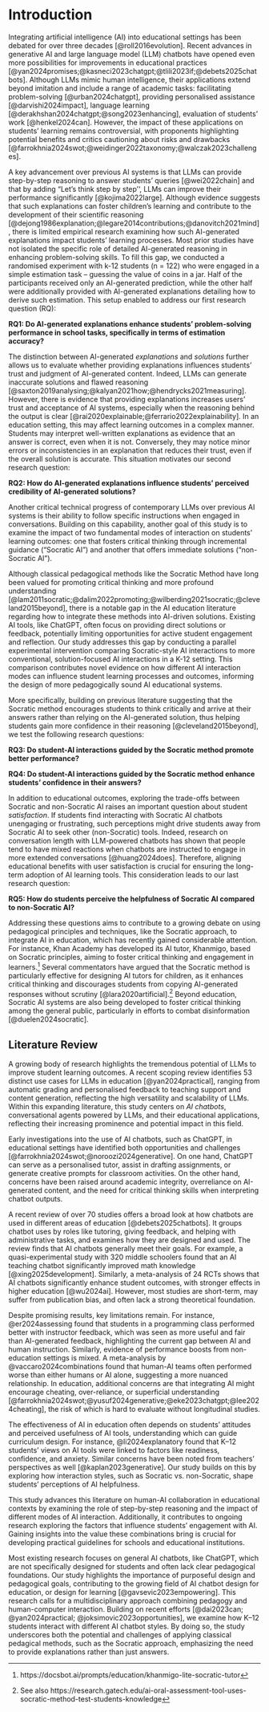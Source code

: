 # Introduction

Integrating artificial intelligence (AI) into educational settings has been debated for over three decades [@roll2016evolution]. Recent advances in generative AI and large language model (LLM) chatbots have opened even more possibilities for improvements in educational practices [@yan2024promises;@kasneci2023chatgpt;@tlili2023if;@debets2025chatbots]. Although LLMs mimic human intelligence, their applications extend beyond imitation and include a range of academic tasks: facilitating problem-solving [@urban2024chatgpt], providing personalised assistance [@darvishi2024impact], language learning [@derakhshan2024chatgpt;@song2023enhancing], evaluation of students' work [@henkel2024can]. However, the impact of these applications on students' learning remains controversial, with proponents highlighting potential benefits and critics cautioning about risks and drawbacks [@farrokhnia2024swot;@weidinger2022taxonomy;@walczak2023challenges]. 

A key advancement over previous AI systems is that LLMs can provide step-by-step reasoning to answer students' queries [@wei2022chain] and that by adding "Let's think step by step'', LLMs can improve their performance significantly [@kojima2022large]. Although evidence suggests that such explanations can foster children's learning and contribute to the development of their scientific reasoning [@dejong1986explanation;@legare2014contributions;@danovitch2021mind], there is limited empirical research examining how such AI-generated explanations impact students' learning processes. Most prior studies have not isolated the specific role of detailed AI-generated reasoning in enhancing problem-solving skills. To fill this gap, we conducted a randomised experiment with k-12 students (n = 122) who were engaged in a simple estimation task -- guessing the value of coins in a jar. Half of the participants received only an AI-generated prediction, while the other half were additionally provided with AI-generated explanations detailing how to derive such estimation. This setup enabled to address our first research question (RQ): 

**RQ1: Do AI-generated explanations enhance students' problem-solving performance in school tasks, specifically in terms of estimation accuracy?** 

The distinction between AI-generated *explanations* and *solutions* further allows us to evaluate whether providing explanations influences students' trust and judgment of AI-generated content. Indeed, LLMs can generate inaccurate solutions and flawed reasoning [@saxton2019analysing;@kalyan2021how;@hendrycks2021measuring]. However, there is evidence that providing explanations increases users' trust and acceptance of AI systems, especially when the reasoning behind the output is clear [@rai2020explainable;@ferrario2022explainability]. In an education setting, this may affect learning outcomes in a complex manner. Students may interpret well-written explanations as evidence that an answer is correct, even when it is not. Conversely, they may notice minor errors or inconsistencies in an explanation that reduces their trust, even if the overall solution is accurate. This situation motivates our second research question:

**RQ2: How do AI-generated explanations influence students' perceived credibility of AI-generated solutions?**

Another critical technical progress of contemporary LLMs over previous AI systems is their ability to follow specific instructions when engaged in conversations.  Building on this capability, another goal of this study is to examine the impact of two fundamental modes of interaction on students' learning outcomes: one that fosters critical thinking through incremental guidance ("Socratic AI") and another that offers immediate solutions ("non-Socratic AI").

Although classical pedagogical methods like the Socratic Method have long been valued for promoting critical thinking and more profound understanding [@lam2011socratic;@dalim2022promoting;@wilberding2021socratic;@cleveland2015beyond], there is a notable gap in the AI education literature regarding how to integrate these methods into AI-driven solutions. Existing AI tools, like ChatGPT, often focus on providing direct solutions or feedback, potentially limiting opportunities for active student engagement and reflection. Our study addresses this gap by conducting a parallel experimental intervention comparing Socratic-style AI interactions to more conventional, solution-focused AI interactions in a K-12 setting. This comparison contributes novel evidence on how different AI interaction modes can influence student learning processes and outcomes, informing the design of more pedagogically sound AI educational systems.

More specifically, building on previous literature suggesting that the Socratic method encourages students to think critically and arrive at their answers rather than relying on the AI-generated solution, thus helping students gain more confidence in their reasoning [@cleveland2015beyond], we test the following research questions: 

**RQ3: Do student-AI interactions guided by the Socratic method promote better performance?** 

**RQ4: Do student-AI interactions guided by the Socratic method enhance students' confidence in their answers?** 

In addition to educational outcomes, exploring the trade-offs between Socratic and non-Socratic AI raises an important question about student *satisfaction*. If students find interacting with Socratic AI chatbots unengaging or frustrating, such perceptions might drive students away from Socratic AI to seek other (non-Socratic) tools. Indeed, research on conversation length with LLM-powered chatbots has shown that people tend to have mixed reactions when chatbots are instructed to engage in more extended conversations [@huang2024does]. Therefore, aligning educational benefits with user satisfaction is crucial for ensuring the long-term adoption of AI learning tools. This consideration leads to our last research question:

**RQ5: How do students perceive the helpfulness of Socratic AI compared to non-Socratic AI?**

<!-- In this study, we use a randomised experiment to investigate these questions. For  by collecting detailed information about students' conversation logs and length with LLM-based chatbot, which we combine with self-reported data -->

Addressing these questions aims to contribute to a growing debate on using pedagogical principles and techniques, like the Socratic approach, to integrate AI in education, which has recently gained considerable attention. For instance, Khan Academy has developed its AI tutor, Khanmigo, based on Socratic principles, aiming to foster critical thinking and engagement in learners.^[https://docsbot.ai/prompts/education/khanmigo-lite-socratic-tutor] Several commentators have argued that the Socratic method is particularly effective for designing AI tutors for children, as it enhances critical thinking and discourages students from copying AI-generated responses without scrutiny [@lara2020artificial].^[See also https://research.gatech.edu/ai-oral-assessment-tool-uses-socratic-method-test-students-knowledge] Beyond education, Socratic AI systems are also being developed to foster critical thinking among the general public, particularly in efforts to combat disinformation [@duelen2024socratic].

## Literature Review

A growing body of research highlights the tremendous potential of LLMs to improve student learning outcomes. A recent scoping review identifies 53 distinct use cases for LLMs in education [@yan2024practical], ranging from automatic grading and personalised feedback to teaching support and content generation, reflecting the high versatility and scalability of LLMs. Within this expanding literature, this study centers on *AI chatbots*, conversational agents powered by LLMs, and their educational applications, reflecting their increasing prominence and potential impact in this field.

Early investigations into the use of AI chatbots, such as ChatGPT, in educational settings have identified both opportunities and challenges [@farrokhnia2024swot;@noroozi2024generative]. On one hand, ChatGPT can serve as a personalised tutor, assist in drafting assignments, or generate creative prompts for classroom activities. On the other hand, concerns have been raised around academic integrity, overreliance on AI-generated content, and the need for critical thinking skills when interpreting chatbot outputs. 

A recent review of over 70 studies offers a broad look at how chatbots are used in different areas of education [@debets2025chatbots]. It groups chatbot uses by roles like tutoring, giving feedback, and helping with administrative tasks, and examines how they are designed and used. The review finds that AI chatbots generally meet their goals. For example, a quasi-experimental study with 320 middle schoolers found that an AI teaching chatbot significantly improved math knowledge [@xing2025development]. Similarly, a meta-analysis of 24 RCTs shows that AI chatbots significantly enhance student outcomes, with stronger effects in higher education [@wu2024ai]. However, most studies are short-term, may suffer from publication bias, and often lack a strong theoretical foundation. 

Despite promising results, key limitations remain. For instance, @er2024assessing found that students in a programming class performed better with instructor feedback, which was seen as more useful and fair than AI-generated feedback, highlighting the current gap between AI and human instruction. Similarly, evidence of performance boosts from non-education settings is mixed. A meta-analysis by @vaccaro2024combinations found that human-AI teams often performed worse than either humans or AI alone, suggesting a more nuanced relationship. In education, additional concerns are that integrating AI might encourage cheating, over-reliance, or superficial understanding [@farrokhnia2024swot;@yusuf2024generative;@eke2023chatgpt;@lee2024cheating], the risk of which is hard to evaluate without longitudinal studies.

The effectiveness of AI in education often depends on students' attitudes and perceived usefulness of AI tools, understanding which can guide curriculum design. For instance, @li2024explanatory found that K–12 students’ views on AI tools were linked to factors like readiness, confidence, and anxiety. Similar concerns have been noted from teachers' perspectives as well [@kaplan2023generative]. Our study builds on this by exploring how interaction styles, such as Socratic vs. non-Socratic, shape students' perceptions of AI helpfulness.

This study advances this literature on human-AI collaboration in educational contexts by examining the role of step-by-step reasoning and the impact of different modes of AI interaction. Additionally, it contributes to ongoing research exploring the factors that influence students' engagement with AI. Gaining insights into the value these combinations bring is crucial for developing practical guidelines for schools and educational institutions.

Most existing research focuses on general AI chatbots, like ChatGPT, which are not specifically designed for students and often lack clear pedagogical foundations. Our study highlights the importance of purposeful design and pedagogical goals, contributing to the growing field of AI chatbot design for education, or design for learning [@gavsevic2023empowering]. This research calls for a multidisciplinary approach combining pedagogy and human-computer interaction. Building on recent efforts [@dai2023can; @yan2024practical; @joksimovic2023opportunities], we examine how K–12 students interact with different AI chatbot styles. By doing so, the study underscores both the potential and challenges of applying classical pedagical methods, such as the Socratic approach, emphasizing the need to provide explanations rather than just answers.